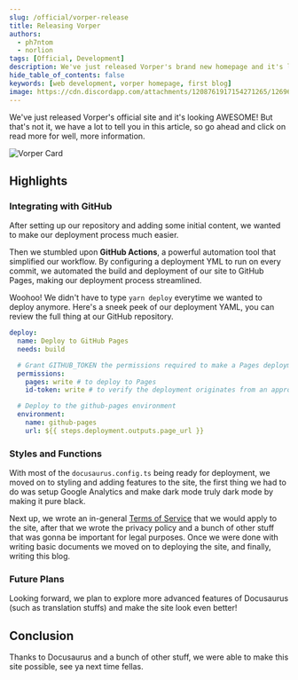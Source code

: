 ```yaml
---
slug: /official/vorper-release
title: Releasing Vorper
authors:
  - ph7ntom
  - norlion
tags: [Official, Development]
description: We've just released Vorper's brand new homepage and it's looking great!
hide_table_of_contents: false
keywords: [web development, vorper homepage, first blog]
image: https://cdn.discordapp.com/attachments/1208761917154271265/1269626502295715852/8H88ExA.png?ex=66b0bf52&is=66af6dd2&hm=c3632122d0fe43f9687f988ea702c21dddc24cc8e86a8de2ff4c54b977df3a76&
---
```


We've just released Vorper's official site and it's looking AWESOME! But that's not it, we have a lot to tell you in this article, so go ahead and click on read more for well, more information.

![Vorper Card](https://cdn.discordapp.com/attachments/1208761917154271265/1269626502295715852/8H88ExA.png?ex=66b0bf52&is=66af6dd2&hm=c3632122d0fe43f9687f988ea702c21dddc24cc8e86a8de2ff4c54b977df3a76&)

<!--truncate-->

## Highlights

### Integrating with GitHub

After setting up our repository and adding some initial content, we wanted to make our deployment process much easier.

Then we stumbled upon **GitHub Actions**, a powerful automation tool that simplified our workflow. By configuring a deployment YML to run on every commit, we automated the build and deployment of our site to GitHub Pages, making our deployment process streamlined.

Woohoo! We didn't have to type `yarn deploy` everytime we wanted to deploy anymore. Here's a sneek peek of our deployment YAML, you can review the full thing at our GitHub repository.

```yml title=".github/deploy.yml"
deploy:
  name: Deploy to GitHub Pages
  needs: build

  # Grant GITHUB_TOKEN the permissions required to make a Pages deployment
  permissions:
    pages: write # to deploy to Pages
    id-token: write # to verify the deployment originates from an appropriate source

  # Deploy to the github-pages environment
  environment:
    name: github-pages
    url: ${{ steps.deployment.outputs.page_url }}
```

### Styles and Functions

With most of the `docusaurus.config.ts` being ready for deployment, we moved on to styling and adding features to the site, the first thing we had to do was setup Google Analytics and make dark mode truly dark mode by making it pure black.

Next up, we wrote an in-general [Terms of Service](/terms) that we would apply to the site, after that we wrote the privacy policy and a bunch of other stuff that was gonna be important for legal purposes. Once we were done with writing basic documents we moved on to deploying the site, and finally, writing this blog.

### Future Plans

Looking forward, we plan to explore more advanced features of Docusaurus (such as translation stuffs) and make the site look even better!

## Conclusion

Thanks to Docusaurus and a bunch of other stuff, we were able to make this site possible, see ya next time fellas.
